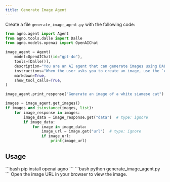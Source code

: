 ```yaml
---
title: Generate Image Agent
---
```


Create a file `generate_image_agent.py` with the following code:

```python generate_image_agent.py
from agno.agent import Agent
from agno.tools.dalle import Dalle
from agno.models.openai import OpenAIChat

image_agent = Agent(
    model=OpenAIChat(id="gpt-4o"),
    tools=[Dalle()],
    description="You are an AI agent that can generate images using DALL-E.",
    instructions="When the user asks you to create an image, use the `create_image` tool to create the image.",
    markdown=True,
    show_tool_calls=True,
)

image_agent.print_response("Generate an image of a white siamese cat")

images = image_agent.get_images()
if images and isinstance(images, list):
    for image_response in images:
        image_data = image_response.get("data")  # type: ignore
        if image_data:
            for image in image_data:
                image_url = image.get("url")  # type: ignore
                if image_url:
                    print(image_url)
```

## Usage

<Steps>
  <Snippet file="create-venv-step.mdx" />

  <Step title="Install libraries">
    ```bash
    pip install openai agno
    ```
  </Step>

  <Step title="Run the agent">
    ```bash
    python generate_image_agent.py
    ```
  </Step>

  <Step title="View the image">
    Open the image URL in your browser to view the image.
  </Step>

</Steps>
